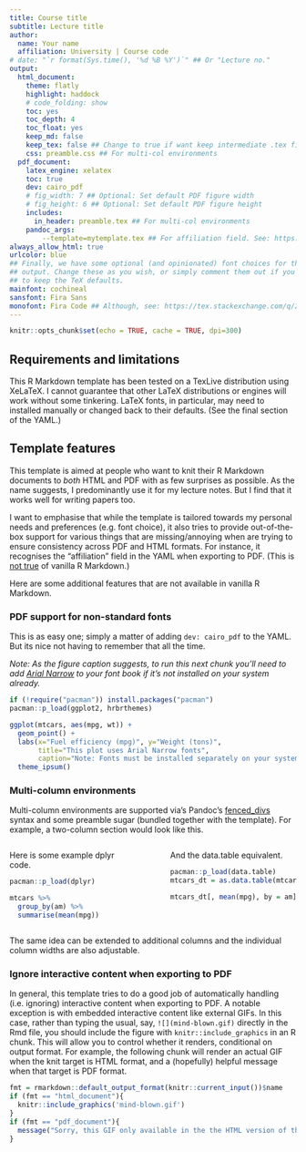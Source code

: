 ```yaml
---
title: Course title
subtitle: Lecture title
author:
  name: Your name
  affiliation: University | Course code
# date: "`r format(Sys.time(), '%d %B %Y')`" ## Or "Lecture no."
output: 
  html_document:
    theme: flatly
    highlight: haddock
    # code_folding: show
    toc: yes
    toc_depth: 4
    toc_float: yes
    keep_md: false
    keep_tex: false ## Change to true if want keep intermediate .tex file
    css: preamble.css ## For multi-col environments
  pdf_document:
    latex_engine: xelatex
    toc: true
    dev: cairo_pdf
    # fig_width: 7 ## Optional: Set default PDF figure width
    # fig_height: 6 ## Optional: Set default PDF figure height
    includes:
      in_header: preamble.tex ## For multi-col environments
    pandoc_args:
        --template=mytemplate.tex ## For affiliation field. See: https://bit.ly/2T191uZ
always_allow_html: true
urlcolor: blue
## Finally, we have some optional (and opinionated) font choices for the PDF 
## output. Change these as you wish, or simply comment them out if you'd prefer 
## to keep the TeX defaults. 
mainfont: cochineal
sansfont: Fira Sans
monofont: Fira Code ## Although, see: https://tex.stackexchange.com/q/294362
---
```


```r
knitr::opts_chunk$set(echo = TRUE, cache = TRUE, dpi=300)
```

## Requirements and limitations

This R Markdown template has been tested on a TexLive distribution using XeLaTeX. I cannot guarantee that other LaTeX distributions or engines will work without some tinkering. LaTeX fonts, in particular, may need to installed manually or changed back to their defaults. (See the final section of the YAML.)

## Template features

This template is aimed at people who want to knit their R Markdown documents to *both* HTML and PDF with as few surprises as possible. As the name suggests, I predominantly use it for my lecture notes. But I find that it works well for writing papers too.

I want to emphasise that while the template is tailored towards my personal needs and preferences (e.g. font choice), it also tries to provide out-of-the-box support for various things that are missing/annoying when are trying to ensure consistency across PDF and HTML formats. For instance, it recognises the "affiliation" field in the YAML when exporting to PDF. (This is [not true](http://labrtorian.com/2019/08/26/rmarkdown-template-that-manages-academic-affiliations) of vanilla R Markdown.)

Here are some additional features that are not available in vanilla R Markdown. 

### PDF support for non-standard fonts

This is as easy one; simply a matter of adding `dev: cairo_pdf` to the YAML. But its nice not having to remember that all the time.

*Note: As the figure caption suggests, to run this next chunk you'll need to add [Arial Narrow](https://docs.microsoft.com/en-us/typography/font-list/arial-narrow) to your font book if it's not installed on your system already.*

```r
if (!require("pacman")) install.packages("pacman")
pacman::p_load(ggplot2, hrbrthemes)

ggplot(mtcars, aes(mpg, wt)) +
  geom_point() +
  labs(x="Fuel efficiency (mpg)", y="Weight (tons)",
       title="This plot uses Arial Narrow fonts",
       caption="Note: Fonts must be installed separately on your system.") + 
  theme_ipsum()
```

### Multi-column environments

Multi-column environments are supported via's Pandoc's [fenced_divs](https://pandoc.org/MANUAL.html#extension-fenced_divs) syntax and some preamble sugar (bundled together with the template). For example, a two-column section would look like this.

:::::: {.columns}
::: {.column width="48%" data-latex="{0.48\textwidth}"}
Here is some example dplyr code.
```r
pacman::p_load(dplyr)

mtcars %>% 
  group_by(am) %>% 
  summarise(mean(mpg))    
```
:::
::: {.column width="4%" data-latex="{0.04\textwidth}"}
\ 
<!-- an empty Div (with a white space), serving as
a column separator -->
:::
:::::: {.column width="48%" data-latex="{0.48\textwidth}"}
And the data.table equivalent.
```r
pacman::p_load(data.table)
mtcars_dt = as.data.table(mtcars)

mtcars_dt[, mean(mpg), by = am]   
```
:::
::::::
\newline

The same idea can be extended to additional columns and the individual column widths are also adjustable.

### Ignore interactive content when exporting to PDF

In general, this template tries to do a good job of automatically handling (i.e. ignoring) interactive content when exporting to PDF. A notable exception is with embedded interactive content like external GIFs. In this case, rather than typing the usual, say, `![](mind-blown.gif)` directly in the Rmd file, you should include the figure with `knitr::include_graphics` in an R chunk. This will allow you to control whether it renders, conditional on output format. For example, the following chunk will render an actual GIF when the knit target is HTML format, and a (hopefully) helpful message when that target is PDF format.

```r
fmt = rmarkdown::default_output_format(knitr::current_input())$name
if (fmt == "html_document"){
  knitr::include_graphics('mind-blown.gif')
}
if (fmt == "pdf_document"){
  message("Sorry, this GIF only available in the the HTML version of the notes.")
}
```
